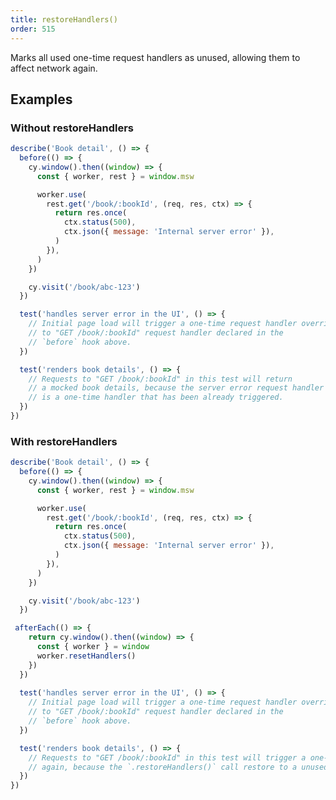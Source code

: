 ```yaml
---
title: restoreHandlers()
order: 515
---
```


Marks all used one-time request handlers as unused, allowing them to affect network again.

## Examples

### Without restoreHandlers

```js showLineNumbers focusedLines=6-13
describe('Book detail', () => {
  before(() => {
    cy.window().then((window) => {
      const { worker, rest } = window.msw

      worker.use(
        rest.get('/book/:bookId', (req, res, ctx) => {
          return res.once(
            ctx.status(500),
            ctx.json({ message: 'Internal server error' }),
          )
        }),
      )
    })

    cy.visit('/book/abc-123')
  })

  test('handles server error in the UI', () => {
    // Initial page load will trigger a one-time request handler override
    // to "GET /book/:bookId" request handler declared in the
    // `before` hook above.
  })

  test('renders book details', () => {
    // Requests to "GET /book/:bookId" in this test will return
    // a mocked book details, because the server error request handler
    // is a one-time handler that has been already triggered.
  })
})
```
### With restoreHandlers

```js showLineNumbers focusedLines=6-13
describe('Book detail', () => {
  before(() => {
    cy.window().then((window) => {
      const { worker, rest } = window.msw

      worker.use(
        rest.get('/book/:bookId', (req, res, ctx) => {
          return res.once(
            ctx.status(500),
            ctx.json({ message: 'Internal server error' }),
          )
        }),
      )
    })

    cy.visit('/book/abc-123')
  })

 afterEach(() => {
    return cy.window().then((window) => {
      const { worker } = window
      worker.resetHandlers()
    })
  })
  
  test('handles server error in the UI', () => {
    // Initial page load will trigger a one-time request handler override
    // to "GET /book/:bookId" request handler declared in the
    // `before` hook above.
  })

  test('renders book details', () => {
    // Requests to "GET /book/:bookId" in this test will trigger a one-time request handler override
    // again, because the `.restoreHandlers()` call restore to a unused one-time request handler
  })
})
```

